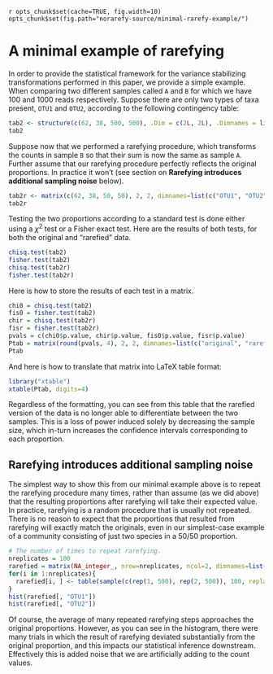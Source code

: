 `r opts_chunk$set(cache=TRUE, fig.width=10)
opts_chunk$set(fig.path="norarefy-source/minimal-rarefy-example/")
`
<link href="http://joey711.github.com/phyloseq/markdown.css" rel="stylesheet"></link>


# A minimal example of rarefying

In order to provide the statistical framework for the variance stabilizing transformations performed in this paper, we provide a simple example. When comparing two different samples called `A` and `B` for which we have 100 and 1000 reads respectively. Suppose there are only two types of taxa present,  `OTU1` and `OTU2`, according to the following contingency table:

```r
tab2 <- structure(c(62, 38, 500, 500), .Dim = c(2L, 2L), .Dimnames = list(c("OTU1", "OTU2"), c("A", "B")))
tab2
```

Suppose now that we performed a rarefying procedure, which transforms the counts in sample `B` so that their sum is now the same as sample `A`. Further assume that our rarefying procedure perfectly reflects the original proportions. In practice it won't (see section on **Rarefying introduces additional sampling noise** below).

```r
tab2r <- matrix(c(62, 38, 50, 50), 2, 2, dimnames=list(c("OTU1", "OTU2"), c("A", "B")))
tab2r
```

Testing the two proportions according to a standard test is done either using a $\chi^2$ test or a Fisher exact test. Here are the results of both tests, for both the original and "rarefied" data.

```r
chisq.test(tab2)
fisher.test(tab2)
chisq.test(tab2r)
fisher.test(tab2r)
```

Here is how to store the results of each test in a matrix.

```r
chi0 = chisq.test(tab2)
fis0 = fisher.test(tab2)
chir = chisq.test(tab2r)
fisr = fisher.test(tab2r)
pvals = c(chi0$p.value, chir$p.value, fis0$p.value, fisr$p.value)
Ptab = matrix(round(pvals, 4), 2, 2, dimnames=list(c("original", "rarefied"), c("Chi-Squared", "Fisher")))
Ptab
```

And here is how to translate that matrix into LaTeX table format:

```r
library("xtable")
xtable(Ptab, digits=4)
```

Regardless of the formatting, you can see from this table that the rarefied version of the data is no longer able to differentiate between the two samples. This is a loss of power induced solely by decreasing the sample size, which in-turn increases the confidence intervals corresponding to each proportion.

## Rarefying introduces additional sampling noise

The simplest way to show this from our minimal example above is to repeat the rarefying procedure many times, rather than assume (as we did above) that the resulting proportions after rarefying will take their expected value. In practice, rarefying is a random procedure that is usually not repeated. There is no reason to expect that the proportions that resulted from rarefying will exactly match the originals, even in our simplest-case example of a community consisting of just two species in a 50/50 proportion. 

```r
# The number of times to repeat rarefying.
nreplicates = 100
rarefied = matrix(NA_integer_, nrow=nreplicates, ncol=2, dimnames=list(1:100, c("OTU1", "OTU2")))
for(i in 1:nreplicates){
  rarefied[i, ] <- table(sample(c(rep(1, 500), rep(2, 500)), 100, replace=FALSE))  
}
hist(rarefied[, "OTU1"])
hist(rarefied[, "OTU2"])
```

Of course, the average of many repeated rarefying steps approaches the original proportions. However, as you can see in the histogram, there were many trials in which the result of rarefying deviated substantially from the original proportion, and this impacts our statistical inference downstream. Effectively this is added noise that we are artificially adding to the count values.


